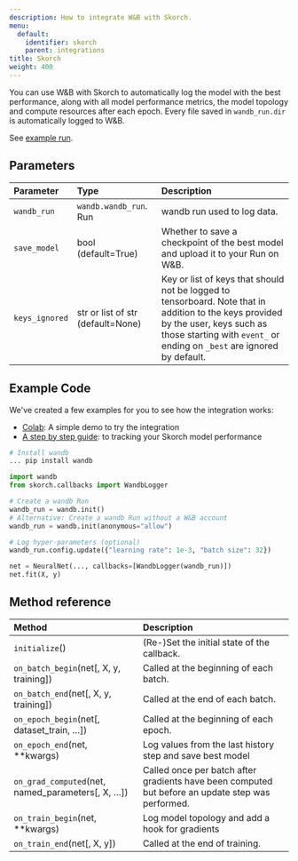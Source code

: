 ---
description: How to integrate W&B with Skorch.
menu:
  default:
    identifier: skorch
    parent: integrations
title: Skorch
weight: 400
---

You can use W&B with Skorch to automatically log the model with the best performance, along with all model performance metrics, the model topology and compute resources after each epoch. Every file saved in `wandb_run.dir` is automatically logged to W&B.

See [example run](https://app.wandb.ai/borisd13/skorch/runs/s20or4ct?workspace=user-borisd13).

## Parameters

| Parameter | Type | Description |
| :--- | :--- | :--- |
| `wandb_run` | `wandb.wandb_run`. Run | wandb run used to log data. |
|`save_model` | bool (default=True)| Whether to save a checkpoint of the best model and upload it to your Run on W&B.|
|`keys_ignored`| str or list of str (default=None) | Key or list of keys that should not be logged to tensorboard. Note that in addition to the keys provided by the user, keys such as those starting with `event_` or ending on `_best` are ignored by default.|

## Example Code

We've created a few examples for you to see how the integration works:

* [Colab](https://colab.research.google.com/drive/1Bo8SqN1wNPMKv5Bn9NjwGecBxzFlaNZn?usp=sharing): A simple demo to try the integration
* [A step by step guide](https://app.wandb.ai/cayush/uncategorized/reports/Automate-Kaggle-model-training-with-Skorch-and-W%26B--Vmlldzo4NTQ1NQ): to tracking your Skorch model performance

```python
# Install wandb
... pip install wandb

import wandb
from skorch.callbacks import WandbLogger

# Create a wandb Run
wandb_run = wandb.init()
# Alternative: Create a wandb Run without a W&B account
wandb_run = wandb.init(anonymous="allow")

# Log hyper-parameters (optional)
wandb_run.config.update({"learning rate": 1e-3, "batch size": 32})

net = NeuralNet(..., callbacks=[WandbLogger(wandb_run)])
net.fit(X, y)
```

## Method reference

| Method | Description |
| :--- | :--- |
| `initialize`\(\) | \(Re-\)Set the initial state of the callback. |
| `on_batch_begin`\(net\[, X, y, training\]\) | Called at the beginning of each batch. |
| `on_batch_end`\(net\[, X, y, training\]\) | Called at the end of each batch. |
| `on_epoch_begin`\(net\[, dataset_train, …\]\) | Called at the beginning of each epoch. |
| `on_epoch_end`\(net, \*\*kwargs\) | Log values from the last history step and save best model |
| `on_grad_computed`\(net, named_parameters\[, X, …\]\) | Called once per batch after gradients have been computed but before an update step was performed. |
| `on_train_begin`\(net, \*\*kwargs\) | Log model topology and add a hook for gradients |
| `on_train_end`\(net\[, X, y\]\) | Called at the end of training. |